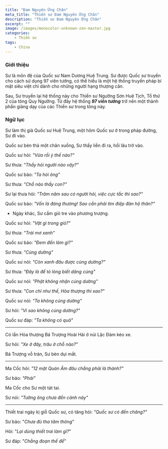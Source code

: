 ```yaml
---
title: "Đam Nguyên Ứng Chân"
meta_title: "Thiền sư Đam Nguyên Ứng Chân"
description: "Thiền sư Đam Nguyên Ứng Chân"
excerpt: ""
image: /images/monocolor-unknown-zen-master.jpg
categories:
    - Thiền sư
tags:
    - China
---
```


### Giới thiệu

Sư là môn đệ của Quốc sư Nam Dương Huệ Trung.
Sư được Quốc sư truyền cho cách sử dụng 97 viên tướng, có thể hiểu là một hệ thống truyền pháp bí mật siêu việt chỉ dành cho những người hạng thượng căn.

Sau, Sư truyền lại hệ thống này cho Thiền sư Ngưỡng Sơn Huệ Tịch, Tổ thứ 2 của tông Quy Ngưỡng.
Từ đây hệ thống **_97 viên tướng_** trở nên một thành phần giảng dạy của các Thiền sư trong tông này.

### Ngữ lục

Sư làm thị giả Quốc sư Huệ Trung, một hôm Quốc sư ở trong pháp đường, Sư đi vào.

Quốc sư bèn thả một chân xuống, Sư thấy liền đi ra, hồi lâu trở vào.

Quốc sư hỏi: _"Vừa rồi ý thế nào?"_

Sư thưa: _"Thầy hỏi người nào vậy?"_

Quốc sư bảo: _"Ta hỏi ông"_

Sư thưa: _"Chỗ nào thấy con?"_

Sư lại thưa hỏi: _"Trăm năm sau có người hỏi, việc cực tắc thì sao?"_

Quốc sư bảo: _"Vốn là đáng thương! Sao cần phải tìm điệp đàn hộ thân?"_

- Ngày khác, Sư cầm giỏ tre vào phương trượng.

Quốc sư hỏi: _"Vật gì trong giỏ?"_

Sư thưa: _"Trái mơ xanh"_

Quốc sư bảo: _"Đem đến làm gì?"_

Sư thưa: _"Cúng dường"_

Quốc sư nói: _"Còn xanh đâu được cúng dường?"_

Sư thưa: _"Đây là để tỏ lòng biết dâng cúng"_

Quốc sư nói: _"Phật không nhận cúng dường"_

Sư thưa: _"Con chỉ như thế, Hòa thượng thì sao?"_

Quốc sư nói: _"Ta không cúng dường"_

Sư hỏi: _"Vì sao không cúng dường?"_

Quốc sư đáp: _"Ta không có quả"_

---

Có lần Hòa thượng Bá Trượng Hoài Hải ở núi Lặc Đàm kéo xe.

Sư hỏi: _"Xe ở đây, trâu ở chỗ nào?"_

Bá Trượng vỗ trán, Sư bèn dụi mắt.

---

Ma Cốc hỏi: _"12 mặt Quán Âm đâu chẳng phải là thánh?"_

Sư bảo: _"Phải"_

Ma Cốc cho Sư một tát tai.

Sư nói: _"Tưởng ông chưa đến cảnh này"_

---

Thiết trai ngày kị giỗ Quốc sư, có tăng hỏi: _"Quốc sư có đến chăng?"_

Sư bảo: "_Chưa đủ tha tâm thông_"

Hỏi: "_Lại dùng thiết trai làm gì?_"

Sư đáp: "_Chẳng đoạn thế đế_"
